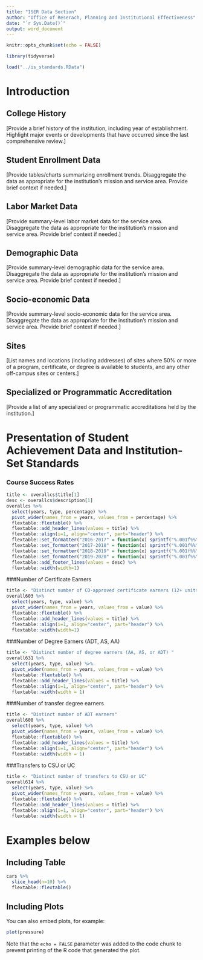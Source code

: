 ```yaml
---
title: "ISER Data Section"
author: "Office of Reserach, Planning and Institutional Effectiveness"
date: "`r Sys.Date()`"
output: word_document
---
```


```r
knitr::opts_chunk$set(echo = FALSE)

library(tidyverse)

load("../is_standards.RData")
```

# Introduction

## College History

[Provide a brief history of the institution, including year of establishment. Highlight major events or developments that have occurred since the last comprehensive review.]

## Student Enrollment Data 

[Provide tables/charts summarizing enrollment trends. Disaggregate the data as appropriate for the institution’s mission and service area. Provide brief context if needed.] 

## Labor Market Data 

[Provide summary-level labor market data for the service area. Disaggregate the data as appropriate for the institution’s mission and service area. Provide brief context if needed.] 

## Demographic Data 

[Provide summary-level demographic data for the service area. Disaggregate the data as appropriate for the institution’s mission and service area. Provide brief context if needed.] 

## Socio-economic Data 

[Provide summary-level socio-economic data for the service area. Disaggregate the data as appropriate for the institution’s mission and service area. Provide brief context if needed.] 

## Sites 

[List names and locations (including addresses) of sites where 50% or more of a program, certificate, or degree is available to students, and any other off-campus sites or centers.] 

## Specialized or Programmatic Accreditation 

[Provide a list of any specialized or programmatic accreditations held by the institution.] 

# Presentation of Student Achievement Data and Institution-Set Standards 

### Course Success Rates

```r
title <- overallcs$title[1]
desc <- overallcs$description[1]
overallcs %>% 
  select(years, type, percentage) %>% 
  pivot_wider(names_from = years, values_from = percentage) %>% 
  flextable::flextable() %>% 
  flextable::add_header_lines(values = title) %>% 
  flextable::align(i=1, align="center", part="header") %>% 
  flextable::set_formatter("2016-2017" = function(x) sprintf("%.001f%%", x*100)) %>% 
  flextable::set_formatter("2017-2018" = function(x) sprintf("%.001f%%", x*100)) %>% 
  flextable::set_formatter("2018-2019" = function(x) sprintf("%.001f%%", x*100)) %>% 
  flextable::set_formatter("2019-2020" = function(x) sprintf("%.001f%%", x*100)) %>% 
  flextable::add_footer_lines(values = desc) %>% 
  flextable::width(width=1) 
```
###Number of Certificate Earners
```r
title <- "Distinct number of CO-approved certificate earners (12+ units)"
overall603 %>% 
  select(years, type, value) %>% 
  pivot_wider(names_from = years, values_from = value) %>% 
  flextable::flextable() %>% 
  flextable::add_header_lines(values = title) %>% 
  flextable::align(i=1, align="center", part="header") %>% 
  flextable::width(width=1)
```

###Number of Degree Earners (ADT, AS, AA)
```r
title <- "Distinct number of degree earners (AA, AS, or ADT) "
overall631 %>% 
  select(years, type, value) %>% 
  pivot_wider(names_from = years, values_from = value) %>% 
  flextable::flextable() %>% 
  flextable::add_header_lines(values = title) %>% 
  flextable::align(i=1, align="center", part="header") %>% 
  flextable::width(width = 1)
```
###Number of transfer degree earners
```r
title <- "Distinct number of ADT earners"
overall608 %>% 
  select(years, type, value) %>% 
  pivot_wider(names_from = years, values_from = value) %>% 
  flextable::flextable() %>% 
  flextable::add_header_lines(values = title) %>% 
  flextable::align(i=1, align="center", part="header") %>% 
  flextable::width(width = 1)
```

###Transfers to CSU or UC
```r
title <- "Distinct number of transfers to CSU or UC"
overall614 %>% 
  select(years, type, value) %>% 
  pivot_wider(names_from = years, values_from = value) %>% 
  flextable::flextable() %>% 
  flextable::add_header_lines(values = title) %>% 
  flextable::align(i=1, align="center", part="header") %>% 
  flextable::width(width = 1)
```


# Examples below

## Including Table

```r
cars %>% 
  slice_head(n=10) %>%
  flextable::flextable()
```

## Including Plots

You can also embed plots, for example:

```r
plot(pressure)
```

Note that the `echo = FALSE` parameter was added to the code chunk to prevent printing of the R code that generated the plot.
